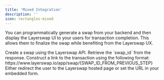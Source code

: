 ```yaml
---
title: 'Mixed Integration'
description: ''
icon: rectangles-mixed
---
```


You can programmatically generate a swap from your backend and then display the Layerswap UI to your users for transaction completion. This allows them to finalize the swap while benefiting from the Layerswap UX.

<Steps>
  <Step title="Create Swap">
    Create a swap using the Layerswap API.
  </Step>
  <Step title="Swap Id">
    Retrieve the `swap_id` from the response.
  </Step>
  <Step title="Generate UI Link">
    Construct a link to the transaction using the following format: https://www.layerswap.io/app/swap/{SWAP_ID_FROM_PREVIOUS_STEP}
  </Step>
  <Step title="Redirect">
    Either redirect the user to the Layerswap hosted page or set the URL in your embedded form.
  </Step>
</Steps>